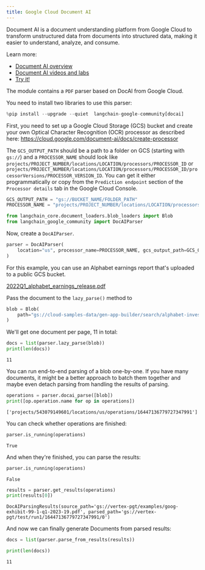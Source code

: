 ```yaml
---
title: Google Cloud Document AI
---
```


Document AI is a document understanding platform from Google Cloud to transform unstructured data from documents into structured data, making it easier to understand, analyze, and consume.

Learn more:

- [Document AI overview](https://cloud.google.com/document-ai/docs/overview)
- [Document AI videos and labs](https://cloud.google.com/document-ai/docs/videos)
- [Try it!](https://cloud.google.com/document-ai/docs/drag-and-drop)


The module contains a `PDF` parser based on DocAI from Google Cloud.

You need to install two libraries to use this parser:



```python
%pip install --upgrade --quiet  langchain-google-community[docai]
```

First, you need to set up a Google Cloud Storage (GCS) bucket and create your own Optical Character Recognition (OCR) processor as described here: https://cloud.google.com/document-ai/docs/create-processor

The `GCS_OUTPUT_PATH` should be a path to a folder on GCS (starting with `gs://`) and a `PROCESSOR_NAME` should look like `projects/PROJECT_NUMBER/locations/LOCATION/processors/PROCESSOR_ID` or `projects/PROJECT_NUMBER/locations/LOCATION/processors/PROCESSOR_ID/processorVersions/PROCESSOR_VERSION_ID`. You can get it either programmatically or copy from the `Prediction endpoint` section of the `Processor details` tab in the Google Cloud Console.



```python
GCS_OUTPUT_PATH = "gs://BUCKET_NAME/FOLDER_PATH"
PROCESSOR_NAME = "projects/PROJECT_NUMBER/locations/LOCATION/processors/PROCESSOR_ID"
```


```python
from langchain_core.document_loaders.blob_loaders import Blob
from langchain_google_community import DocAIParser
```

Now, create a `DocAIParser`.



```python
parser = DocAIParser(
    location="us", processor_name=PROCESSOR_NAME, gcs_output_path=GCS_OUTPUT_PATH
)
```

For this example, you can use an Alphabet earnings report that's uploaded to a public GCS bucket.

[2022Q1_alphabet_earnings_release.pdf](https://storage.googleapis.com/cloud-samples-data/gen-app-builder/search/alphabet-investor-pdfs/2022Q1_alphabet_earnings_release.pdf)

Pass the document to the `lazy_parse()` method to



```python
blob = Blob(
    path="gs://cloud-samples-data/gen-app-builder/search/alphabet-investor-pdfs/2022Q1_alphabet_earnings_release.pdf"
)
```

We'll get one document per page, 11 in total:



```python
docs = list(parser.lazy_parse(blob))
print(len(docs))
```
```output
11
```
You can run end-to-end parsing of a blob one-by-one. If you have many documents, it might be a better approach to batch them together and maybe even detach parsing from handling the results of parsing.



```python
operations = parser.docai_parse([blob])
print([op.operation.name for op in operations])
```
```output
['projects/543079149601/locations/us/operations/16447136779727347991']
```
You can check whether operations are finished:



```python
parser.is_running(operations)
```



```output
True
```


And when they're finished, you can parse the results:



```python
parser.is_running(operations)
```



```output
False
```



```python
results = parser.get_results(operations)
print(results[0])
```
```output
DocAIParsingResults(source_path='gs://vertex-pgt/examples/goog-exhibit-99-1-q1-2023-19.pdf', parsed_path='gs://vertex-pgt/test/run1/16447136779727347991/0')
```
And now we can finally generate Documents from parsed results:



```python
docs = list(parser.parse_from_results(results))
```


```python
print(len(docs))
```
```output
11
```
